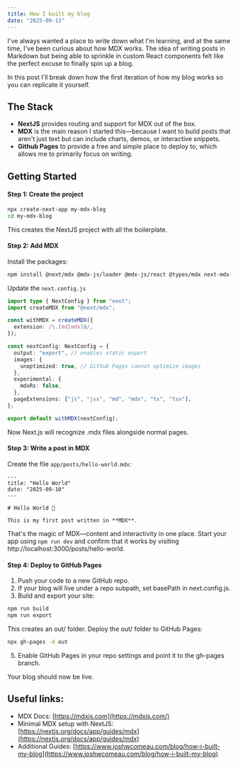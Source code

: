 ```yaml
---
title: How I built my blog
date: "2025-09-13"
---
```


I've always wanted a place to write down what I'm learning, and at the same time, I've been curious about how MDX works. The idea of writing posts in Markdown but being able to sprinkle in custom React components felt like the perfect excuse to finally spin up a blog.

In this post I'll break down how the first iteration of how my blog works so you can replicate it yourself.

## The Stack
- **NextJS** provides routing and support for MDX out of the box.
- **MDX** is the main reason I started this—because I want to build posts that aren't just text but can include charts, demos, or interactive snippets.
- **Github Pages** to provide a free and simple place to deploy to, which allows me to primarily focus on writing.

## Getting Started

#### Step 1: Create the project

```bash
npx create-next-app my-mdx-blog
cd my-mdx-blog
```

This creates the NextJS project with all the boilerplate.

#### Step 2: Add MDX

Install the packages:

```bash
npm install @next/mdx @mdx-js/loader @mdx-js/react @types/mdx next-mdx-remote
```

Update the `next.config.js`

```ts
import type { NextConfig } from "next";
import createMDX from "@next/mdx";

const withMDX = createMDX({
  extension: /\.(md|mdx)$/,
});

const nextConfig: NextConfig = {
  output: "export", // enables static export
  images: {
    unoptimized: true, // Github Pages cannot optimize images
  },
  experimental: {
    mdxRs: false,
  },
  pageExtensions: ["js", "jsx", "md", "mdx", "ts", "tsx"],
};

export default withMDX(nextConfig);
```

Now Next.js will recognize .mdx files alongside normal pages.

#### Step 3: Write a post in MDX

Create the file `app/posts/hello-world.mdx`:

```mdx
---
title: "Hello World"
date: "2025-09-10"
---

# Hello World 👋

This is my first post written in **MDX**.
```

That's the magic of MDX—content and interactivity in one place. Start your app using `npm run dev` and confirm that it works by visiting http://localhost:3000/posts/hello-world.

#### Step 4: Deploy to GitHub Pages
1. Push your code to a new GitHub repo.
2. If your blog will live under a repo subpath, set basePath in next.config.js.
3. Build and export your site:
  ```bash
  npm run build
  npm run export
  ```
  This creates an out/ folder.
  Deploy the out/ folder to GitHub Pages:
  ```bash
  npx gh-pages -d out
  ```
5. Enable GitHub Pages in your repo settings and point it to the gh-pages branch.

Your blog should now be live.

## Useful links:
- MDX Docs: [https://mdxjs.com](https://mdxjs.com/)
- Minimal MDX setup with NextJS: [https://nextjs.org/docs/app/guides/mdx](https://nextjs.org/docs/app/guides/mdx)
- Additional Guides: [https://www.joshwcomeau.com/blog/how-i-built-my-blog](https://www.joshwcomeau.com/blog/how-i-built-my-blog)
